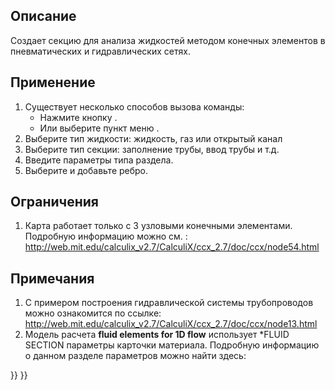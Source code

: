 <languages/>

<div class="mw-translate-fuzzy">
{{Docnav/ru
|[[FEM_ElementGeometry2D/ru|Толщина листовой оболочки]]
|[[FEM_ConstraintElectrostaticPotential/ru|Создать электростатический потенциал]]
|[[FEM_Workbench/ru|Верстак FEM]]
|IconL=FEM_ElementGeometry2D.svg
|IconR=FEM_ConstraintElectrostaticPotential.svg
|IconC=Workbench_FEM.svg
}}
</div>

<div class="mw-translate-fuzzy">
{{GuiCommand/ru
|Name/ru=Одномерная секция для текучего вещества
|Name=FEM_ElementFluid1D
|MenuLocation=Модель → Геометрия элемента → Одномерная секция для текучего вещества
|Workbenches=[[FEM_Workbench/ru|FEM]]
|SeeAlso=[[FEM_tutorial/ru|Руководство по МКЭ]]
}}
</div>

<span id="Description"></span>
==Описание==

<div class="mw-translate-fuzzy">
Создает секцию для анализа жидкостей методом конечных элементов в пневматических и гидравлических сетях.
</div>

<span id="Usage"></span>
==Применение==

<div class="mw-translate-fuzzy">
# Существует несколько способов вызова команды:
#* Нажмите кнопку {{Button|[[Image:FEM_ElementFluid1D.svg|16px]] [[FEM_ElementFluid1D|FEM ElementFluid1D]]}}.
#* Или выберите пункт меню {{MenuCommand|Model → Element Geometry → [[Image:FEM_ElementFluid1D.svg|16px]] Fluid section for 1D flow}}.
# Выберите тип жидкости: жидкость, газ или открытый канал
# Выберите тип секции: заполнение трубы, ввод трубы и т.д.
# Введите параметры типа раздела.
# Выберите и добавьте ребро.
</div>

<span id="Limitations"></span>
==Ограничения==

#Карта работает только с 3 узловыми конечными элементами. Подробную информацию можно см. : http://web.mit.edu/calculix_v2.7/CalculiX/ccx_2.7/doc/ccx/node54.html

<span id="Notes"></span>
==Примечания==

<div class="mw-translate-fuzzy">
# С примером построения гидравлической системы трубопроводов можно ознакомится по ссылке: http://web.mit.edu/calculix_v2.7/CalculiX/ccx_2.7/doc/ccx/node13.html 
# Модель расчета '''fluid elements for 1D flow''' использует *FLUID SECTION параметры карточки материала. Подробную информацию о данном разделе параметров можно найти здесь:
</div>


<div class="mw-translate-fuzzy">
{{Docnav/ru
|[[FEM_ElementGeometry2D/ru|Толщина листовой оболочки]]
|[[FEM_ConstraintElectrostaticPotential/ru|Создать электростатический потенциал]]
|[[FEM_Workbench/ru|Верстак FEM]]
|IconL=FEM_ElementGeometry2D.svg
|IconR=FEM_ConstraintElectrostaticPotential.svg
|IconC=Workbench_FEM.svg
}}
</div>

{{FEM_Tools_navi{{#translation:}}}}
{{Userdocnavi{{#translation:}}}}
{{clear}}